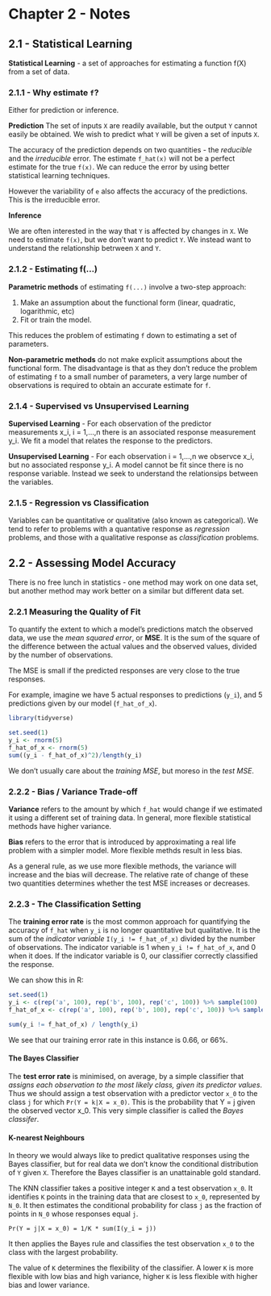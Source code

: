# Chapter 2 - Notes

## 2.1 - Statistical Learning 

**Statistical Learning** - a set of approaches for estimating a function f(X) from a set of data.

### 2.1.1 - Why estimate `f`? 

Either for prediction or inference.

**Prediction**
The set of inputs `X` are readily available, but the output `Y` cannot easily be obtained. We wish to predict what `Y` will be given a set of inputs `X`.

The accuracy of the prediction depends on two quantities - the *reducible* and the *irreducible* error. The estimate `f_hat(x)` will not be a perfect estimate for the true `f(x)`. We can reduce the error by using better statistical learning techniques.

However the variability of `e` also affects the accuracy of the predictions. This is the irreducible error.

**Inference**

We are often interested in the way that `Y` is affected by changes in `X`. We need to estimate `f(x)`, but we don't want to predict `Y`. We instead want to understand the relationship betrween `X` and `Y`.

### 2.1.2 - Estimating f(...) 

**Parametric methods** of estimating `f(...)` involve a two-step approach:

1. Make an assumption about the functional form (linear, quadratic, logarithmic, etc)
2. Fit or train the model.

This reduces the problem of estimating `f` down to estimating a set of parameters.

**Non-parametric methods** do not make explicit assumptions about the functional form. The disadvantage is that as they don't reduce the problem of estimating `f` to a small number of parameters, a very large number of observations is required to obtain an accurate estimate for `f`.

### 2.1.4 - Supervised vs Unsupervised Learning

**Supervised Learning** - For each observation of the predictor measurements x_i, i = 1,...,n there is an associated response measurement y_i. We fit a model that relates the response to the predictors.

**Unsupervised Learning** - For each observation i = 1,...,n we observce x_i, but no associated response y_i. A model cannot be fit since there is no response variable. Instead we seek to understand the relationsips between the variables.

### 2.1.5 - Regression vs Classification

Variables can be quantitative or qualitative (also known as categorical). We tend to refer to problems with a quantative response as *regression* problems, and those with a qualitative response as *classification* problems.

## 2.2 - Assessing Model Accuracy

There is no free lunch in statistics - one method may work on one data set, but another method may work better on a similar but different data set.

### 2.2.1 Measuring the Quality of Fit

To quantify the extent to which a model's predictions match the observed data, we use the *mean squared error*, or **MSE**. It is the sum of the square of the difference between the actual values and the observed values, divided by the number of observations.

The MSE is small if the predicted responses are very close to the true responses.

For example, imagine we have 5 actual responses to predictions (`y_i`), and 5 predictions given by our model (`f_hat_of_x`).
```r
library(tidyverse)
```
```r
set.seed(1)
y_i <- rnorm(5)
f_hat_of_x <- rnorm(5)
sum((y_i - f_hat_of_x)^2)/length(y_i)
```

We don't usually care about the *training MSE*, but moreso in the *test MSE*.

### 2.2.2 - Bias / Variance Trade-off

**Variance** refers to the amount by which `f_hat` would change if we estimated it using a different set of training data. In general, more flexible statistical methods have higher variance.

**Bias** refers to the error that is introduced by approximating a real life problem with a simpler model. More flexible methds result in less bias.

As a general rule, as we use more flexible methods, the variance will increase and the bias will decrease. The relative rate of change of these two quantities determines whether the test MSE increases or decreases.

### 2.2.3 - The Classification Setting

The **training error rate** is the most common approach for quantifying the accuracy of `f_hat` when `y_i` is no longer quantitative but qualitative. It is the sum of the *indicator variable* `I(y_i != f_hat_of_x)` divided by the number of observations. The indicator variable is 1 when `y_i != f_hat_of_x`, and 0 when it does. If the indicator variable is 0, our classifier correctly classified the response. 

We can show this in R:
```r
set.seed(1)
y_i <- c(rep('a', 100), rep('b', 100), rep('c', 100)) %>% sample(100)
f_hat_of_x <- c(rep('a', 100), rep('b', 100), rep('c', 100)) %>% sample(100)

sum(y_i != f_hat_of_x) / length(y_i)
```

We see that our training error rate in this instance is 0.66, or 66%. 

#### The Bayes Classifier

The **test error rate** is minimised, on average, by a simple classifier that *assigns each observation to the most likely class, given its predictor values*. Thus we should assign a test observation with a predictor vector `x_0` to the class `j` for which `Pr(Y = k|X = x_0)`. This is the probability that Y = j given the observed vector x_0. This very simple classifier is called the *Bayes classifer*.

#### K-nearest Neighbours 

In theory we would always like to predict qualitative responses using the Bayes classifier, but for real data we don't know the conditional distribution of `Y` given `X`. Therefore the Bayes classifier is an unattainable gold standard.

The KNN classifier takes a positive integer `K` and a test observation `x_0`. It identifies `K` points in the training data that are closest to `x_0`, represented by `N_0`. It then estimates the conditional probability for class `j` as the fraction of points in `N_0` whose responses equal `j`. 
```
Pr(Y = j|X = x_0) = 1/K * sum(I(y_i = j))
```
It then applies the Bayes rule and classifies the test observation `x_0` to the class with the largest probability.

The value of `K` determines the flexibility of the classifier. A lower `K` is more flexible with low bias and high variance, higher `K` is less flexible with higher bias and lower variance.


